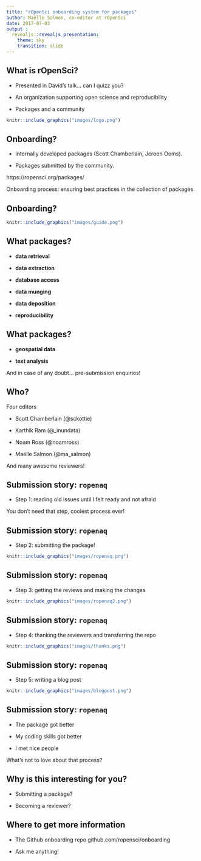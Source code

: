 ```yaml
---
title: "rOpenSci onboarding system for packages"
author: Maëlle Salmon, co-editor at rOpenSci
date: 2017-07-03
output :
  revealjs::revealjs_presentation:
    theme: sky
    transition: slide
---
```


## What is rOpenSci?

* Presented in David's talk... can I quizz you?

* An organization supporting open science and reproducibility

* Packages and a community

```r
knitr::include_graphics("images/logo.png")
```

## Onboarding?

* Internally developed packages (Scott Chamberlain, Jeroen Ooms).

* Packages submitted by the community.

https://ropensci.org/packages/

Onboarding process: ensuring best practices in the collection of packages.

## Onboarding?

```r
knitr::include_graphics("images/guide.png")
```

## What packages?

* __data retrieval__

* __data extraction__

* __database access__

* __data munging__

* __data deposition__

* __reproducibility__

## What packages?

* __geospatial data__

* __text analysis__

And in case of any doubt... pre-submission enquiries!

## Who?

Four editors

* Scott Chamberlain (@sckottie)

* Karthik Ram (@_inundata)

* Noam Ross (@noamross)

* Maëlle Salmon (@ma_salmon)

And many awesome reviewers!

## Submission story: `ropenaq`

* Step 1: reading old issues until I felt ready and not afraid

You don't need that step, coolest process ever!


## Submission story: `ropenaq`

* Step 2: submitting the package!

```r
knitr::include_graphics("images/ropenaq.png")
```

## Submission story: `ropenaq`

* Step 3: getting the reviews and making the changes

```r
knitr::include_graphics("images/ropenaq2.png")
```

## Submission story: `ropenaq`

* Step 4: thanking the reviewers and transferring the repo

```r
knitr::include_graphics("images/thanks.png")
```

## Submission story: `ropenaq`

* Step 5: writing a blog post

```r
knitr::include_graphics("images/blogpost.png")
```

## Submission story: `ropenaq`

* The package got better

* My coding skills got better

* I met nice people

What's not to love about that process?

## Why is this interesting for you?

* Submitting a package?

* Becoming a reviewer?

## Where to get more information

* The Github onboarding repo github.com/ropensci/onboarding

* Ask me anything!